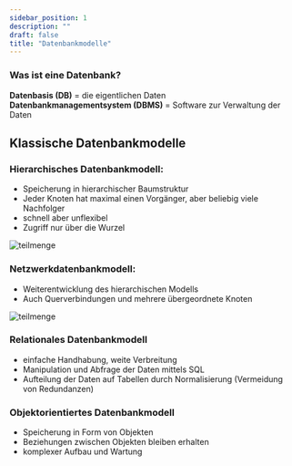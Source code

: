 ```yaml
---
sidebar_position: 1
description: ""
draft: false
title: "Datenbankmodelle"
---
```


### Was ist eine Datenbank?

**Datenbasis (DB)** = die eigentlichen Daten  
**Datenbankmanagementsystem (DBMS)** = Software zur Verwaltung der Daten

## **Klassische Datenbankmodelle**
### Hierarchisches Datenbankmodell:
- Speicherung in hierarchischer Baumstruktur
- Jeder Knoten hat maximal einen Vorgänger, aber beliebig viele Nachfolger
- schnell aber unflexibel
- Zugriff nur über die Wurzel

<img src={hierarchisches_datenbankmodell} class="img-400" alt="teilmenge" />

### Netzwerkdatenbankmodell:
- Weiterentwicklung des hierarchischen Modells
- Auch Querverbindungen und mehrere übergeordnete Knoten

<img src={netzwerkdatenbankmodell} class="img-400" alt="teilmenge" />

### Relationales Datenbankmodell
- einfache Handhabung, weite Verbreitung
- Manipulation und Abfrage der Daten mittels SQL
- Aufteilung der Daten auf Tabellen durch Normalisierung (Vermeidung von Redundanzen)

### Objektorientiertes Datenbankmodell
- Speicherung in Form von Objekten
- Beziehungen zwischen Objekten bleiben erhalten
- komplexer Aufbau und Wartung